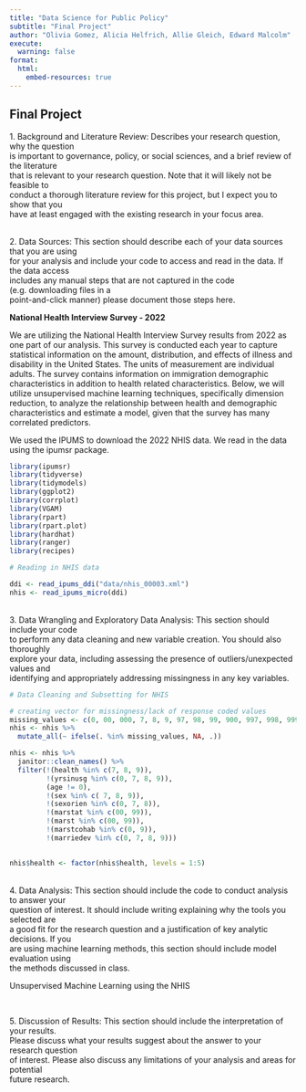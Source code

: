 ```yaml
---
title: "Data Science for Public Policy"
subtitle: "Final Project"
author: "Olivia Gomez, Alicia Helfrich, Allie Gleich, Edward Malcolm"
execute:
  warning: false
format:
  html:
    embed-resources: true
---
```


## Final Project

1\. Background and Literature Review: Describes your research question, why the question\
is important to governance, policy, or social sciences, and a brief review of the literature\
that is relevant to your research question. Note that it will likely not be feasible to\
conduct a thorough literature review for this project, but I expect you to show that you\
have at least engaged with the existing research in your focus area.

\
2. Data Sources: This section should describe each of your data sources that you are using\
for your analysis and include your code to access and read in the data. If the data access\
includes any manual steps that are not captured in the code (e.g. downloading files in a\
point-and-click manner) please document those steps here.

**National Health Interview Survey - 2022**

We are utilizing the National Health Interview Survey results from 2022 as one part of our analysis. This survey is conducted each year to capture statistical information on the amount, distribution, and effects of illness and disability in the United States. The units of measurement are individual adults. The survey contains information on immigration demographic characteristics in addition to health related characteristics. Below, we will utilize unsupervised machine learning techniques, specifically dimension reduction, to analyze the relationship between health and demographic characteristics and estimate a model, given that the survey has many correlated predictors.

We used the IPUMS to download the 2022 NHIS data. We read in the data using the ipumsr package.

```r
library(ipumsr)
library(tidyverse)
library(tidymodels)
library(ggplot2)
library(corrplot)
library(VGAM)
library(rpart)
library(rpart.plot)
library(hardhat)
library(ranger)
library(recipes)
```

```r

# Reading in NHIS data

ddi <- read_ipums_ddi("data/nhis_00003.xml")
nhis <- read_ipums_micro(ddi)


```

\
3. Data Wrangling and Exploratory Data Analysis: This section should include your code\
to perform any data cleaning and new variable creation. You should also thoroughly\
explore your data, including assessing the presence of outliers/unexpected values and\
identifying and appropriately addressing missingness in any key variables.

```r

# Data Cleaning and Subsetting for NHIS

# creating vector for missingness/lack of response coded values 
missing_values <- c(0, 00, 000, 7, 8, 9, 97, 98, 99, 900, 997, 998, 999) 
nhis <- nhis %>% 
  mutate_all(~ ifelse(. %in% missing_values, NA, .))

nhis <- nhis %>%
  janitor::clean_names() %>%
  filter(!(health %in% c(7, 8, 9)), 
         !(yrsinusg %in% c(0, 7, 8, 9)),
         (age != 0),
         !(sex %in% c( 7, 8, 9)),
         !(sexorien %in% c(0, 7, 8)),
         !(marstat %in% c(00, 99)),
         !(marst %in% c(00, 99)),
         !(marstcohab %in% c(0, 9)),
         !(marriedev %in% c(0, 7, 8, 9)))
  

nhis$health <- factor(nhis$health, levels = 1:5)

```

\
4. Data Analysis: This section should include the code to conduct analysis to answer your\
question of interest. It should include writing explaining why the tools you selected are\
a good fit for the research question and a justification of key analytic decisions. If you\
are using machine learning methods, this section should include model evaluation using\
the methods discussed in class.

Unsupervised Machine Learning using the NHIS

```r


```

\
5. Discussion of Results: This section should include the interpretation of your results.\
Please discuss what your results suggest about the answer to your research question\
of interest. Please also discuss any limitations of your analysis and areas for potential\
future research.

